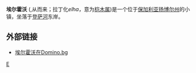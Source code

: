{{Infobox Settlement <!--more fields are available for this Infobox--See Template:Infobox Settlement-->
|official_name = 埃尔霍沃
|subdivision_type = [[世界地理索引|国家]]
|subdivision_name       = {{BUL}}
|subdivision_type1      = [[保加利亚行政区划|州]]
|timezone=[[欧洲东部时间|EET]]
|utc_offset=+2
|timezone_DST=[[欧洲东部夏令时间|EEST]]
|utc_offset_DST=+3
|map_caption = 埃尔霍沃的位置|
|pushpin_map            =Bulgaria <!-- the name of a location map as per http://en.wikipedia.org/wiki/Template:Location_map -->
|pushpin_label_position = <!-- the position of the pushpin label: left, right, top, bottom, none -->
|pushpin_map_caption    =埃尔霍沃的位置
|pushpin_mapsize        =
|leader_title           =市长
|postal_code_type       =[[邮政编号|邮政编号]]
|image_shield = Elhovo emblem.svg
|
subdivision_name1=[[扬博尔州|扬博尔州]]|
population_total=13120|population_footnotes=|
population_as_of=2005年9月13日|
elevation_m=106|
postal_code=8700|
area_code=0478|
blank_info=Y|blank_name= [[保加利亚车辆号牌|车辆号牌]]||
latd=42|latm=10|lats=|latNS=N|longd=26|longm=34|longs=|longEW=E|leader_name=彼得·基洛夫<small>([[保加利亚社会党|BSP]])</small>|
}}
'''埃尔霍沃''' ({{lang-bg|Елхово}},从{{lang|bg|елха}}而来；拉丁化''elha''，意为[[桤木属|桤木属]])是一个位于[[保加利亚|保加利亚]][[扬博尔州|扬博尔州]]的小镇，坐落于[[登萨河|登萨河]]东岸。
== 外部链接 ==
* [https://web.archive.org/web/20060501135201/http://bulgaria.domino.bg/elhovo/ 埃尔霍沃在Domino.bg]
{{commonscat|Elhovo}}

{{保加利亞城市}}

[[Category:扬博尔州城市|E]]